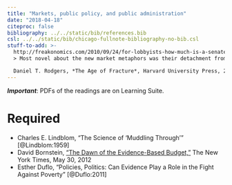```yaml
---
title: "Markets, public policy, and public administration"
date: "2018-04-18"
citeproc: false
bibliography: ../../static/bib/references.bib
csl: ../../static/bib/chicago-fullnote-bibliography-no-bib.csl
stuff-to-add: >-
  http://freakonomics.com/2010/09/24/for-lobbyists-how-much-is-a-senate-connection-worth/
  > Most novel about the new market metaphors was their detachment from history and institutions and from questions of power. As the market grew more abstract, society thinned out into highly reduced microeconomic mental pictures: Gilder's heroically independent entrepreneurs, Lucas's forward-looking utility maximizers, Wanniski's fish and coconut traders, the Coase theorem's rancher and farmer maximizing the public good as they stood on the courthouse steps. To imagine the market now was to imagine a socially detached array of economic actors, free to choose and optimize, unconstrained by power or inequalities, governed not by their common deliberative action but only by the impersonal laws of the market.

  Daniel T. Rodgers, *The Age of Fracture*, Harvard University Press, 2011, p. 76
---
```


***Important***: PDFs of the readings are on Learning Suite.

# Required

- <i class="fa fa-file-pdf-o" aria-hidden="true"></i> Charles E. Lindblom, "The Science of 'Muddling Through'" [@Lindblom:1959]
- <i class="fa fa-external-link" aria-hidden="true"></i> David Bornstein, ["The Dawn of the Evidence-Based Budget,"](https://opinionator.blogs.nytimes.com/2012/05/30/worthy-of-government-funding-prove-it/?pagewanted=all) The New York Times, May 30, 2012
- <i class="fa fa-file-pdf-o" aria-hidden="true"></i> Esther Duflo, "Policies, Politics: Can Evidence Play a Role in the Fight Against Poverty" [@Duflo:2011]
